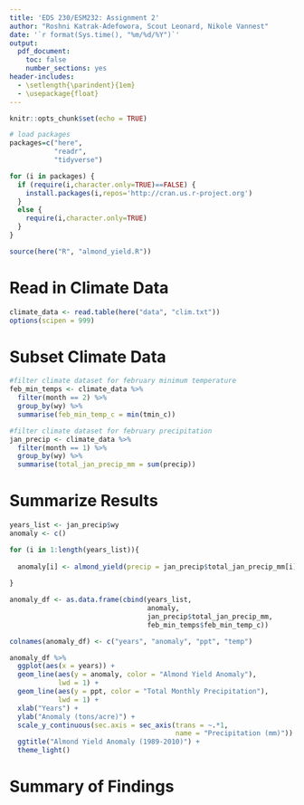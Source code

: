```yaml
---
title: 'EDS 230/ESM232: Assignment 2'
author: "Roshni Katrak-Adefowora, Scout Leonard, Nikole Vannest"
date: '`r format(Sys.time(), "%m/%d/%Y")`'
output: 
  pdf_document:
    toc: false
    number_sections: yes
header-includes:
  - \setlength{\parindent}{1em}
  - \usepackage{float}
---
```


```r
knitr::opts_chunk$set(echo = TRUE)

# load packages
packages=c("here",
           "readr",
           "tidyverse")

for (i in packages) {
  if (require(i,character.only=TRUE)==FALSE) {
    install.packages(i,repos='http://cran.us.r-project.org')
  }
  else {
    require(i,character.only=TRUE)
  }
}

source(here("R", "almond_yield.R"))
```
 
# Read in Climate Data

```r
climate_data <- read.table(here("data", "clim.txt"))
options(scipen = 999)
```

# Subset Climate Data

```r
#filter climate dataset for february minimum temperature
feb_min_temps <- climate_data %>%
  filter(month == 2) %>% 
  group_by(wy) %>% 
  summarise(feb_min_temp_c = min(tmin_c))

#filter climate dataset for february precipitation 
jan_precip <- climate_data %>% 
  filter(month == 1) %>%
  group_by(wy) %>% 
  summarise(total_jan_precip_mm = sum(precip))
```

# Summarize Results

```r
years_list <- jan_precip$wy
anomaly <- c()

for (i in 1:length(years_list)){
  
  anomaly[i] <- almond_yield(precip = jan_precip$total_jan_precip_mm[i], temp = feb_min_temps$feb_min_temp_c[i])
  
}

anomaly_df <- as.data.frame(cbind(years_list, 
                                  anomaly,
                                  jan_precip$total_jan_precip_mm,
                                  feb_min_temps$feb_min_temp_c))

colnames(anomaly_df) <- c("years", "anomaly", "ppt", "temp")

anomaly_df %>% 
  ggplot(aes(x = years)) +
  geom_line(aes(y = anomaly, color = "Almond Yield Anomaly"),
            lwd = 1) +
  geom_line(aes(y = ppt, color = "Total Monthly Precipitation"),
            lwd = 1) +
  xlab("Years") +
  ylab("Anomaly (tons/acre)") +
  scale_y_continuous(sec.axis = sec_axis(trans = ~.*1,
                                         name = "Precipitation (mm)")) +
  ggtitle("Almond Yield Anomaly (1989-2010)") +
  theme_light()
```

# Summary of Findings 

